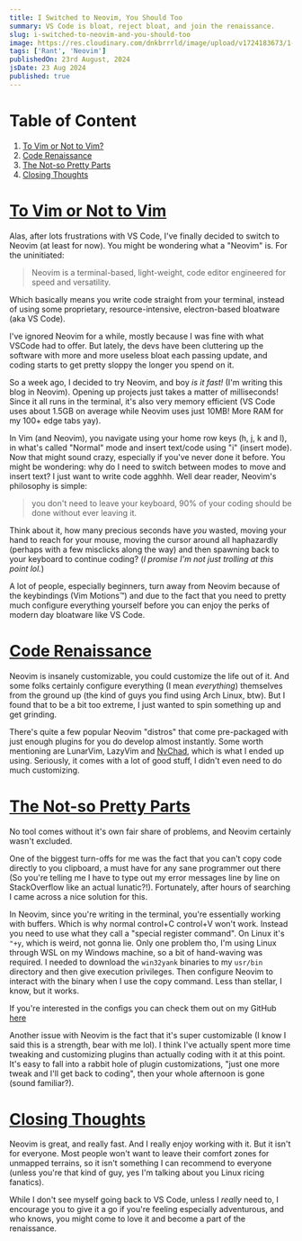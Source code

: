 ```yaml
---
title: I Switched to Neovim, You Should Too
summary: VS Code is bloat, reject bloat, and join the renaissance.
slug: i-switched-to-neovim-and-you-should-too
image: https://res.cloudinary.com/dnkbrrrld/image/upload/v1724183673/1-edit_i5ccda.png 
tags: ['Rant', 'Neovim']
publishedOn: 23rd August, 2024
jsDate: 23 Aug 2024
published: true
---
```


<HeroImage src="https://res.cloudinary.com/dnkbrrrld/image/upload/v1724183673/1-edit_i5ccda.png" alt="neovim-yeahh" />

# Table of Content

1. [To Vim or Not to Vim?](#to-vim-or-not-to-vim)
2. [Code Renaissance](#code-renaissance)
3. [The Not-so Pretty Parts](#the-not-so-pretty-parts)
4. [Closing Thoughts](#closing-thoughts)

# [To Vim or Not to Vim](#to-vim-or-not-to-vim)

Alas, after lots frustrations with VS Code, I've finally decided to switch to Neovim (at least for now). You might be wondering what a "Neovim" is. For the uninitiated:

> Neovim is a terminal-based, light-weight, code editor engineered for speed and versatility. 

Which basically means you write code straight from your terminal, instead of using some proprietary, resource-intensive, electron-based bloatware (aka VS Code).

I've ignored Neovim for a while, mostly because I was fine with what VSCode had to offer. But lately, the devs have been cluttering up the software with more and more useless bloat each passing update, and coding starts to get pretty sloppy the longer you spend on it.

So a week ago, I decided to try Neovim, and boy _is it fast!_ (I'm writing this blog in Neovim). Opening up projects just takes a matter of milliseconds! Since it all runs in the terminal, it's also very memory efficient (VS Code uses about 1.5GB on average while Neovim uses just 10MB! More RAM for my 100+ edge tabs yay).

In Vim (and Neovim), you navigate using your home row keys (h, j, k and l), in what's called "Normal" mode and insert text/code using "i" (insert mode). Now that might sound crazy, especially if you've never done it before. You might be wondering: why do I need to switch between modes to move and insert text? I just want to write code agghhh. Well dear reader, Neovim's philosophy is simple: 

> you don't need to leave your keyboard, 90% of your coding should be done without ever leaving it. 

Think about it, how many precious seconds have _you_ wasted, moving your hand to reach for your mouse, moving the cursor around all haphazardly (perhaps with a few misclicks along the way) and then spawning back to your keyboard to continue coding? (_I promise I'm not just trolling at this point lol._)

A lot of people, especially beginners, turn away from Neovim because of the keybindings (Vim Motions&trade;) and due to the fact that you need to pretty much configure everything yourself before you can enjoy the perks of modern day bloatware like VS Code.

# [Code Renaissance](#code-renaissance)

Neovim is insanely customizable, you could customize the life out of it. And some folks certainly configure everything (I mean _everything_) themselves from the ground up (the kind of guys you find using Arch Linux, btw). But I found that to be a bit too extreme, I just wanted to spin something up and get grinding.

There's quite a few popular Neovim "distros" that come pre-packaged with just enough plugins for you do develop almost instantly. Some worth mentioning are LunarVim, LazyVim and [NvChad](https://nvchad.com/), which is what I ended up using. Seriously, it comes with a lot of good stuff, I didn't even need to do much customizing.

<RoundedImage src="https://res.cloudinary.com/dnkbrrrld/image/upload/v1724196314/display_rnboee.png" alt="nvchad-based" context="NvChad out of the box" />

# [The Not-so Pretty Parts](#the-not-so-pretty-parts)

No tool comes without it's own fair share of problems, and Neovim certainly wasn't excluded.

One of the biggest turn-offs for me was the fact that you can't copy code directly to you clipboard, a must have for any sane programmer out there (So you're telling me I have to type out my error messages line by line on StackOverflow like an actual lunatic?!). Fortunately, after hours of searching I came across a nice solution for this.

In Neovim, since you're writing in the terminal, you're essentially working with buffers. Which is why normal control+C control+V won't work. Instead you need to use what they call a "special register command". On Linux it's `"+y`, which is weird, not gonna lie. Only one problem tho, I'm using Linux through WSL on my Windows machine, so a bit of hand-waving was required. I needed to download the `win32yank` binaries to my `usr/bin` directory and then give execution privileges. Then configure Neovim to interact with the binary when I use the copy command. Less than stellar, I know, but it works.

If you're interested in the configs you can check them out on my GitHub [here](https://github.com/dev-xero/neovim-configs/blob/main/init.lua#L23-L34)

Another issue with Neovim is the fact that it's super customizable (I know I said this is a strength, bear with me lol). I think I've actually spent more time tweaking and customizing plugins than actually coding with it at this point. It's easy to fall into a rabbit hole of plugin customizations, "just one more tweak and I'll get back to coding", then your whole afternoon is gone (sound familiar?).

# [Closing Thoughts](#closing-thoughts)

Neovim is great, and really fast. And I really enjoy working with it. But it isn't for everyone. Most people won't want to leave their comfort zones for unmapped terrains, so it isn't something I can recommend to everyone (unless you're that kind of guy, yes I'm talking about you Linux ricing fanatics).

While I don't see myself going back to VS Code, unless I _really_ need to, I encourage you to give it a go if you're feeling especially adventurous, and who knows, you might come to love it and become a part of the renaissance. 

<Closing />
